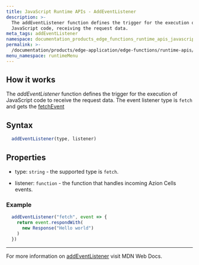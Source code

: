 ```yaml
---
title: JavaScript Runtime APIs - AddEventListener
description: >-
  The addEventListener function defines the trigger for the execution of
  JavaScript code, receiving the request data.
meta_tags: addEventListener
namespace: documentation_products_edge_functions_runtime_apis_javascript_event_listener
permalink: >-
  /documentation/products/edge-application/edge-functions/runtime-apis/javascript/add-eventlistener/
menu_namespace: runtimeMenu
---
```


## How it works

The *addEventListener* function defines the trigger for the execution of JavaScript code to receive the request data. The event listener type is `fetch` and gets the [fetchEvent](/en/documentation/products/edge-application/edge-functions/runtime-apis/javascript/fetch-event/)

## Syntax

```js
  addEventListener(type, listener)
```

## Properties

- type: `string` - the supported type is `fetch`.

- listener: `function` - the function that handles incoming Azion Cells events.

### Example

```js
  addEventListener("fetch", event => {
    return event.respondWith(
      new Response("Hello world")
    )
  })
```

---

For more information on [addEventListener](https://developer.mozilla.org/en-US/docs/Web/API/EventTarget/addEventListener) visit MDN Web Docs.




